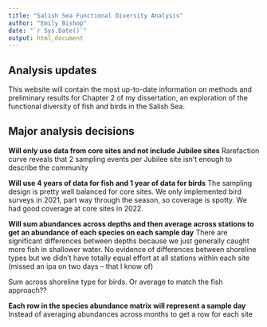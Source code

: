 ```yaml
---
title: "Salish Sea Functional Diversity Analysis"
author: "Emily Bishop"
date: "`r Sys.Date()`"
output: html_document
---
```


## Analysis updates 

This website will contain the most up-to-date information on methods and preliminary results for Chapter 2 of my dissertation, an exploration of the functional diversity of fish and birds in the Salish Sea.

## Major analysis decisions

**Will only use data from core sites and not include Jubilee sites**
Rarefaction curve reveals that 2 sampling events per Jubilee site isn't enough to describe the community

**Will use 4 years of data for fish and 1 year of data for birds**
The sampling design is pretty well balanced for core sites. We only implemented bird surveys in 2021, part way through the season, so coverage is spotty. We had good coverage at core sites in 2022. 

**Will sum abundances across depths and then average across stations to get an abundance of each species on each sample day**
There are significant differences between depths because we just generally caught more fish in shallower water. No evidence of differences between shoreline types but we didn't have totally equal effort at all stations within each site (missed an ipa on two days -- that I know of)

Sum across shoreline type for birds. Or average to match the fish approach??

**Each row in the species abundance matrix will represent a sample day**
Instead of averaging abundances across months to get a row for each site

